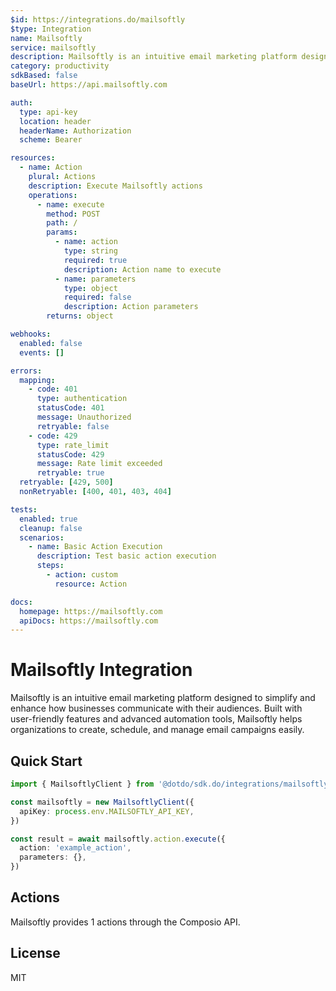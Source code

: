 ```yaml
---
$id: https://integrations.do/mailsoftly
$type: Integration
name: Mailsoftly
service: mailsoftly
description: Mailsoftly is an intuitive email marketing platform designed to simplify and enhance how businesses communicate with their audiences. Built with user-friendly features and advanced automation tools, Mailsoftly helps organizations to create, schedule, and manage email campaigns easily.
category: productivity
sdkBased: false
baseUrl: https://api.mailsoftly.com

auth:
  type: api-key
  location: header
  headerName: Authorization
  scheme: Bearer

resources:
  - name: Action
    plural: Actions
    description: Execute Mailsoftly actions
    operations:
      - name: execute
        method: POST
        path: /
        params:
          - name: action
            type: string
            required: true
            description: Action name to execute
          - name: parameters
            type: object
            required: false
            description: Action parameters
        returns: object

webhooks:
  enabled: false
  events: []

errors:
  mapping:
    - code: 401
      type: authentication
      statusCode: 401
      message: Unauthorized
      retryable: false
    - code: 429
      type: rate_limit
      statusCode: 429
      message: Rate limit exceeded
      retryable: true
  retryable: [429, 500]
  nonRetryable: [400, 401, 403, 404]

tests:
  enabled: true
  cleanup: false
  scenarios:
    - name: Basic Action Execution
      description: Test basic action execution
      steps:
        - action: custom
          resource: Action

docs:
  homepage: https://mailsoftly.com
  apiDocs: https://mailsoftly.com
---
```


# Mailsoftly Integration

Mailsoftly is an intuitive email marketing platform designed to simplify and enhance how businesses communicate with their audiences. Built with user-friendly features and advanced automation tools, Mailsoftly helps organizations to create, schedule, and manage email campaigns easily.

## Quick Start

```typescript
import { MailsoftlyClient } from '@dotdo/sdk.do/integrations/mailsoftly'

const mailsoftly = new MailsoftlyClient({
  apiKey: process.env.MAILSOFTLY_API_KEY,
})

const result = await mailsoftly.action.execute({
  action: 'example_action',
  parameters: {},
})
```

## Actions

Mailsoftly provides 1 actions through the Composio API.

## License

MIT
